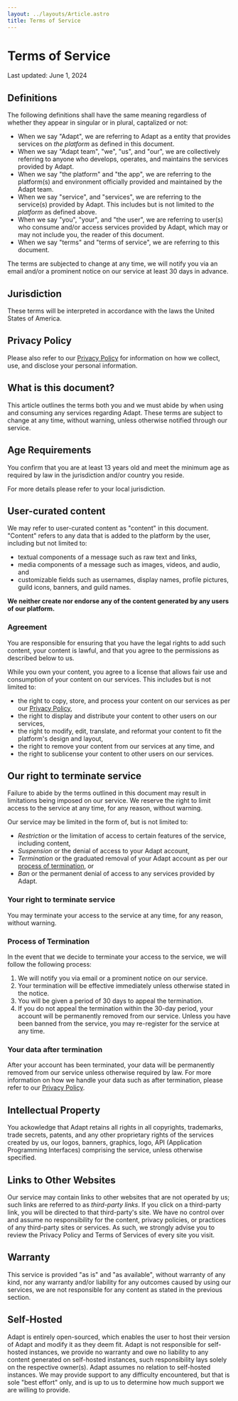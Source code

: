 ```yaml
---
layout: ../layouts/Article.astro
title: Terms of Service
---
```


# Terms of Service

Last updated: June 1, 2024

## Definitions

The following definitions shall have the same meaning regardless of whether they appear in singular or in plural,
captalized or not:

- When we say "Adapt", we are referring to Adapt as a entity that provides services on *the platform* as defined
  in this document.
- When we say "Adapt team", "we", "us", and "our", we are collectively referring to anyone who develops, operates, and
  maintains the services provided by Adapt.
- When we say "the platform" and "the app", we are referring to the platform(s) and environment officially
  provided and maintained by the Adapt team.
- When we say "service", and "services", we are referring to the service(s) provided by Adapt. This includes but is
  not limited to *the platform* as defined above.
- When we say "you", "your", and "the user", we are referring to user(s) who consume and/or access services provided
  by Adapt, which may or may not include you, the reader of this document.
- When we say "terms" and "terms of service", we are referring to this document.

The terms are subjected to change at any time, we will notify you via an email and/or a prominent notice on our service
at least 30 days in advance.

## Jurisdiction

These terms will be interpreted in accordance with the laws the United States of America.

## Privacy Policy

Please also refer to our [Privacy Policy](/privacy) for information on how we collect, use, and
disclose your personal information.

## What is this document?

This article outlines the terms both you and we must abide by when using and consuming any services regarding Adapt.
These terms are subject to change at any time, without warning, unless otherwise notified through our service.

## Age Requirements

You confirm that you are at least 13 years old and meet the minimum age as required by law in the jurisdiction and/or
country you reside.

For more details please refer to your local jurisdiction.

## User-curated content

We may refer to user-curated content as "content" in this document. "Content" refers to any data that is added to the
platform by the user, including but not limited to:

- textual components of a message such as raw text and links,
- media components of a message such as images, videos, and audio, and
- customizable fields such as usernames, display names, profile pictures, guild icons, banners, and guild names.

**We neither create nor endorse any of the content generated by any users of our platform.**

### Agreement

You are responsible for ensuring that you have the legal rights to add such content, your content is lawful, and that
you agree to the permissions as described below to us.

While you own your content, you agree to a license that allows fair use and consumption of your content on our services.
This includes but is not limited to:

- the right to copy, store, and process your content on our services as per our [Privacy Policy](/privacy),
- the right to display and distribute your content to other users on our services,
- the right to modify, edit, translate, and reformat your content to fit the platform's design and layout,
- the right to remove your content from our services at any time, and
- the right to sublicense your content to other users on our services.

## Our right to terminate service

Failure to abide by the terms outlined in this document may result in limitations being imposed on our service.
We reserve the right to limit access to the service at any time, for any reason, without warning.

Our service may be limited in the form of, but is not limited to:

- *Restriction* or the limitation of access to certain features of the service, including content,
- *Suspension* or the denial of access to your Adapt account,
- *Termination* or the graduated removal of your Adapt account as per our [process of termination](#process-of-termination), or
- *Ban* or the permanent denial of access to any services provided by Adapt.

### Your right to terminate service

You may terminate your access to the service at any time, for any reason, without warning.

### Process of Termination

In the event that we decide to terminate your access to the service, we will follow the following process:

1. We will notify you via email or a prominent notice on our service.
2. Your termination will be effective immediately unless otherwise stated in the notice.
3. You will be given a period of 30 days to appeal the termination.
4. If you do not appeal the termination within the 30-day period, your account will be permanently removed from our
   service. Unless you have been banned from the service, you may re-register for the service at any time.

### Your data after termination

After your account has been terminated, your data will be permanently removed from our service unless otherwise required
by law. For more information on how we handle your data such as after termination, please refer to our [Privacy Policy](/privacy).

## Intellectual Property

You ackowledge that Adapt retains all rights in all copyrights, trademarks, trade secrets, patents, and any other
proprietary rights of the services created by us, our logos, banners, graphics, logo, API
(Application Programming Interfaces) comprising the service, unless otherwise specified.

## Links to Other Websites

Our service may contain links to other websites that are not operated by us; such links are referred to as
*third-party links*. If you click on a third-party link, you will be directed to that third-party's site. We have no
control over and assume no responsibility for the content, privacy policies, or practices of any third-party sites or
services. As such, we strongly advise you to review the Privacy Policy and Terms of Services of every site you visit.

## Warranty

This service is provided "as is" and "as available", without warranty of any kind, nor any warranty and/or liability
for any outcomes caused by using our services, we are not responsible for any content as stated in the previous section.

## Self-Hosted

Adapt is entirely open-sourced, which enables the user to host their version of Adapt and modify it as they deem fit.
Adapt is not responsible for self-hosted instances, we provide no warranty and owe no liability to any content generated
on self-hosted instances, such responsibility lays solely on the respective owner(s). Adapt assumes no relation to
self-hosted instances. We may provide support to any difficulty encountered, but that is sole "best effort" only,
and is up to us to determine how much support we are willing to provide.
